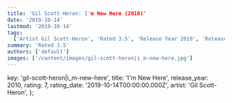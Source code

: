 ```yaml
---
title: 'Gil Scott-Heron: I'm New Here (2010)'
date: '2019-10-14'
lastmod: '2019-10-14'
tags:
  ['Artist Gil Scott-Heron', 'Rated 3.5', 'Release Year 2010', 'Release Decade 2010']
summary: 'Rated 3.5'
authors: ['default']
images: ['/content/images/gil-scott-heron|i_m-new-here.jpg']
---
```


  key: 'gil-scott-heron|i_m-new-here',
  title: 'I'm New Here',
  release_year: 2010,
  rating: 7,
  rating_date: '2019-10-14T00:00:00.000Z',
  artist: 'Gil Scott-Heron',
};

<MusicRating data={data} />
